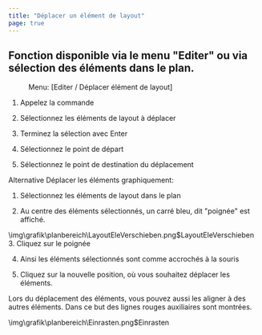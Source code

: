 ```yaml
---
title: "Déplacer un élément de layout"
page: true
---
```

## Fonction disponible via le menu &quot;Editer&quot; ou via s&#233;lection des &#233;l&#233;ments dans le plan.
<GeoMapper>
 <Menu> Menu: [Editer / Déplacer élément de layout] </Menu> 


1.  Appelez la commande


2.  S&#233;lectionnez les &#233;l&#233;ments de layout &#224; d&#233;placer


3.  Terminez la s&#233;lection avec <Border>Enter</Border> 
4.  S&#233;lectionnez le point de d&#233;part


5.  S&#233;lectionnez le point de destination du d&#233;placement





Alternative
 D&#233;placer les &#233;l&#233;ments graphiquement:

1.  S&#233;lectionnez les &#233;l&#233;ments de layout dans le plan


2.  Au centre des &#233;l&#233;ments s&#233;lectionn&#233;s, un carr&#233; bleu, dit &quot;poign&#233;e&quot; est affich&#233;. 


<Image>\img\grafik\planbereich\LayoutEleVerschieben.png$LayoutEleVerschieben</Image>
3.  Cliquez sur le poign&#233;e


4.  Ainsi les &#233;l&#233;ments s&#233;lectionn&#233;s sont comme accroch&#233;s &#224; la souris


5.  Cliquez sur la nouvelle position, o&#249; vous souhaitez d&#233;placer les &#233;l&#233;ments. 





Lors du d&#233;placement des &#233;l&#233;ments, vous pouvez aussi les aligner &#224; des autres &#233;l&#233;ments. Dans ce but des lignes rouges auxiliaires sont montr&#233;es.

<Image>\img\grafik\planbereich\Einrasten.png$Einrasten</Image>
</GeoMapper>
